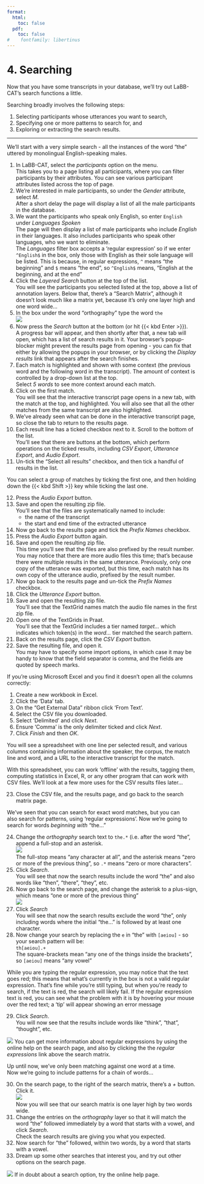 ```yaml
---
format:
  html:
    toc: false
  pdf: 
    toc: false
#    fontfamily: libertinus
---
```

# 4. Searching

Now that you have some transcripts in your database, we'll try out
LaBB-CAT's search functions a little.

Searching broadly involves the following steps:

1.  Selecting participants whose utterances you want to search,
2.  Specifying one or more patterns to search for, and
3.  Exploring or extracting the search results.

---

We'll start with a very simple search - all the instances of the word
"the" uttered by monolingual English-speaking males.

(@) In LaBB-CAT, select the *participants* option on the menu.\
    This takes you to a page listing all participants, where you can
    filter participants by their attributes. You can see various
    participant attributes listed across the top of page.
(@) We're interested in male participants, so under the *Gender* attribute,
    select *M*.\
    After a short delay the page will display a list of all the male
    participants in the database.
(@) We want the participants who speak only English, so enter `English`
    under *Languages Spoken*\
    The page will then display a list of male participants who include
    *English* in their languages. It also includes participants who
    speak other languages, who we want to eliminate.\
    The *Languages* filter box accepts a 'regular expression' so if we
    enter `^English$` in the box, only those with English as their sole
    language will be listed. This is because, in regular expressions,
    `^` means "the beginning" and `$` means "the end", so
    `^English$` means, "English at the beginning, and at the end"
(@) Click the *Layered Search* button at the top of the list.\
    You will see the participants you selected listed at the top, above
    a list of annotation layers. Below that, there's a "Search Matrix",
    although it doesn't look much like a matrix yet, because it's only
    one layer high and one word wide...
(@) In the box under the word "orthography" type the word `the`\
    ![](orthography-the.png)
(@) Now press the *Search* button at the bottom (or hit {{< kbd Enter >}}).\
    A progress bar will appear, and then shortly after that, a new tab
    will open, which has a list of search results in it. Your browser's
    popup-blocker might prevent the results page from opening - you can
    fix that either by allowing the popups in your browser, or by
    clicking the *Display results* link that appears after the search
    finishes.
(@) Each match is highlighted and shown with some context (the previous
    word and the following word in the transcript). The amount of
    context is controlled by a drop-down list at the top.\
    Select *5 words* to see more context around each match.
(@) Click on the first match.\
    You will see that the interactive transcript page opens in a new
    tab, with the match at the top, and highlighted. You will
    also see that all the other matches from the same transcript are
    also highlighted.
(@) We've already seen what can be done in the interactive transcript
    page, so close the tab to return to the results page.
(@) Each result line has a ticked checkbox next to it. Scroll to the
    bottom of the list.\
    You'll see that there are buttons at the bottom, which perform
    operations on the ticked results, including *CSV Export*, *Utterance
    Export*, and *Audio Export*.
(@) Un-tick the "Select all results" checkbox, and then tick a handful
    of results in the list.

::: {.callout-tip}
You can select a group of matches by ticking the first one,
and then holding down the {{< kbd Shift >}} key while ticking the last
one.
:::

(@) Press the *Audio Export* button.
(@) Save and open the resulting zip file.\
    You'll see that the files are systematically named to include:
    -   the name of the transcript
    -   the start and end time of the extracted utterance
(@) Now go back to the results page and tick the *Prefix Names*
    checkbox.
(@) Press the *Audio Export* button again.
(@) Save and open the resulting zip file.\
    This time you'll see that the files are also prefixed by the result
    number.\
    You may notice that there are more audio files this time; that's
    because there were multiple results in the same utterance.
    Previously, only one copy of the utterance was exported, but this
    time, each match has its own copy of the utterance audio, prefixed
    by the result number.
(@) Now go back to the results page and un-tick the *Prefix Names*
    checkbox.
(@) Click the *Utterance Export* button.
(@) Save and open the resulting zip file.\
    You'll see that the TextGrid names match the audio file names in
    the first zip file.
(@) Open one of the TextGrids in Praat.\
    You'll see that the TextGrid includes a tier named *target...*
    which indicates which token(s) in the *word...* tier matched the
    search pattern.
(@) Back on the results page, click the *CSV Export* button.
(@) Save the resulting file, and open it.\
    You may have to specify some import options, in which case it may be
    handy to know that the field separator is comma, and the fields are
    quoted by speech marks.

::: {.callout-note}
If you're using Microsoft Excel and you find it doesn't
open all the columns correctly:

1.  Create a new workbook in Excel.
2.  Click the 'Data' tab.
3.  On the "Get External Data" ribbon click 'From Text'.
4.  Select the CSV file you downloaded.
5.  Select 'Delimited' and click *Next*.
6.  Ensure 'Comma' is the only delimiter ticked and click *Next*.
7.  Click *Finish* and then *OK*.

:::
    
You will see a spreadsheet with one line per selected result,
and various columns containing information about the speaker,
the corpus, the match line and word, and a URL to the
interactive transcript for the match.

With this spreadsheet, you can work 'offline' with the
results, tagging them, computing statistics in Excel, R, or any
other program that can work with CSV files. We'll look at a few
more uses for the CSV results files later...

(@) Close the CSV file, and the results page, and go back to the search
    matrix page.
    
We've seen that you can search for exact word matches, but you can
also search for patterns, using 'regular expressions'. Now we're
going to search for words *beginning with* "the..."

(@) Change the *orthography* search text to `the.*` (i.e. after the word
    "the", append a full-stop and an asterisk.\
    ![](starts-the.png)\
    The full-stop means "any character at all", and the asterisk means
    "zero or more of the previous thing", so `.*` means "zero or more
    characters".
(@) Click *Search*.\
    You will see that now the search results include the word "the"
    and also words like "then", "there", "they", etc.
(@) Now go back to the search page, and change the asterisk to a
    plus-sign, which means "one or more of the previous thing"\
    ![](prefix-the.png)
(@) Click *Search*\
    You will see that now the search results exclude the word "the",
    only including words where the initial "the\..." is followed by at
    least one character.
(@) Now change your search by replacing the `e` in "the" with
    `[aeiou]` - so your search pattern will be:\
    `th[aeiou].+`\
    The square-brackets mean "any one of the things inside the
    brackets", so `[aeiou]` means "any vowel"

::: {.callout-note}
While you are typing the regular expression, you may notice
that the text goes red; this means that what's currently in the box
is not a valid regular expression. That's fine while you're still
typing, but when you're ready to search, if the text is red, the
search will likely fail. If the regular expression text is red, you
can see what the problem with it is by hovering your mouse over the
red text; a 'tip' will appear showing an error message
:::

(@) Click *Search*.\
    You will now see that the results include words like "think",
    "that", "thought", etc.
    
::: {.callout-tip}
![](help.png) You can get more information about regular expressions
by using the online help on the search page, and also by clicking
the the *regular expressions* link above the search matrix.\
:::

Up until now, we've only been matching against one word at a time.
Now we're going to include patterns for a chain of words...\

(@) On the search page, to the right of the search matrix, there's a
    *+* button. Click it.\
    ![](two-words-wide.png)    \
    Now you will see that our search matrix is one layer high by two
    words wide.
(@) Change the entries on the *orthography* layer so that it will match
    the word "the" followed immediately by a word that starts with a
    vowel, and click *Search*.\
    Check the search results are giving you what you expected.
(@) Now search for "the" followed, within two words, by a word that
    starts with a vowel.
(@) Dream up some other searches that interest you, and try out other
    options on the search page.

::: {.callout-tip}
![](help.png) If in doubt about a search option, try the online help page.
:::
